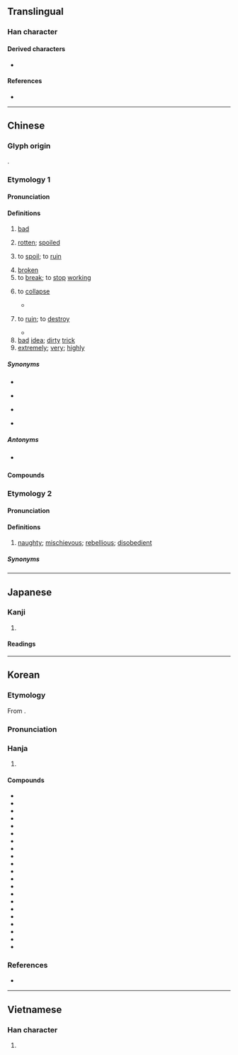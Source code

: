 {{also|壊|坏}}
{{character info}}
==Translingual==
{{Han simplified forms|壞|壊|坏}}

===Han character===
{{Han char|rn=32|rad=土|as=16|sn=19|four=44132|canj=GYWV|ids=⿰土褱}}

====Derived characters====
* {{l|mul|[[蘾]]}}

====References====
* {{Han ref|kx=0242.030|dkj=05590|dj=0481.270|hdz=10500.020|uh=58DE|ud=22750|bh=C361|bd=50017}}

----

==Chinese==

===Glyph origin===
{{Han etym}}
{{Han compound|土|褱|c1=s|c2=p|t1=earth|ls=psc}}.

===Etymology 1===
{{zh-forms|s=坏|alt=坯}}

====Pronunciation====
{{zh-pron
|m=huài
|m-s=
|c=waai6
|c-t=vai5
|g=
|h=pfs=fái;gd=fai4
|j=
|mb=huōi
|md=huâi
|mn=hoāi/twv:hāi
|mn-t=huai6
|w=3hhua
|x=
|mc=y
|oc=y
|ma=y
|ca=LL-Q9186-Justinrleung-壞.wav
|cat=a,v,adv
}}

====Definitions====
{{zh-hanzi}}

# [[bad]]
#: {{zh-x|壞人|'''bad''' person}}
#: {{zh-x|壞 習慣|'''bad''' habits}}
# [[rotten]]; [[spoiled]]
#: {{zh-x|壞 雞蛋|'''rotten''' egg}}
#: {{zh-x|這 蘋果 壞 了。|This apple is '''rotten'''.}}
#: {{zh-x|牛奶 壞 了。|The milk is spoiled.}}
# to [[spoil]]; to [[ruin]]
#: {{zh-x|壞 了 大事|to ruin an important thing}}
#: {{zh-x|過期 的 牛奶 喝 了 會 壞 肚子{zi}。}}
# [[broken]] {{gl|non-functional}}
# to [[break]]; to [[stop]] [[working]]
#: {{zh-x|很 容易 壞|breaks very easily}}
#: {{zh-x|到 而家 都 仲 未 壞，真係 犀利。|It's amazing, it hasn't broken.|C}}
# {{lb|zh|classical}} to [[collapse]]
#* {{zh-x|諺 曰：「蠹 眾 而 木 折，隙 大 而 牆 壞。」|The saying runs: 'Many woodworms and the wood snaps, a large fissure and the wall '''collapses'''.'|ref=Shangjunshu}}
# {{lb|zh|classical}} to [[ruin]]; to [[destroy]]
#* {{zh-x|暴君 代作，壞 宮室 以 為{wéi} 汙池，民 無 所 安息。|Oppressive sovereigns arose one after another, who '''pulled down''' houses to make ponds and lakes, so that the people knew not where they could rest in quiet.|ref=Mencius}}
# [[bad]] [[idea]]; [[dirty]] [[trick]]
# [[extremely]]; [[very]]; [[highly]]
#: {{zh-x|嚇 壞 了|to be badly scared}}

=====Synonyms=====
* {{s|bad}}
{{zh-dial}}
{{zh-dial|壞-2}}
* {{s|to spoil}}
{{zh-syn-saurus|朽壞}}
* {{s|to ruin}}
{{zh-syn-saurus|損壞}}
* {{s|extremely}}
{{zh-syn-saurus|極其}}

=====Antonyms=====
* {{sense|bad}} {{zh-l|好}}

====Compounds====
{{zh-der|壞包兒|壞腸子|壞處|壞蛋|壞東西|壞分子|壞話|壞人|壞事|壞水|壞死|壞小子|壞心眼兒|壞血病|壞賬|壞主意|禮崩樂壞|損壞|敗壞|腐壞|破壞|破壞力}}

===Etymology 2===
{{zh-forms|s=坏|alt=獪,乖,契-Siyi}}
{{rfe|zh}}

====Pronunciation====
{{zh-pron
|c=kwaai4
|c-t=kai3
|cat=a
}}

====Definitions====
{{zh-hanzi}}

# {{lb|zh|Cantonese}} [[naughty]]; [[mischievous]]; [[rebellious]]; [[disobedient]]

=====Synonyms=====
{{zh-dial|頑皮}}

{{zh-cat|Beginning}}

----

==Japanese==
{{ja-kanji forms|壊|壞}}

===Kanji===
{{ja-kanji|grade=|rs=土16|shin=壊}}

# {{rfdef|ja|sort=土16}}

====Readings====
{{ja-readings
|goon=え<ゑ
|kanon=かい<くわい
|kun=こわ-す, こわ-れる, やぶ-る
|nanori=つち
}}

----

==Korean==

===Etymology===
From {{der|ko|ltc|-}} {{ltc-l|壞|id=1}}.

{{collapse|
* {{hanja-dongguk|괭〮|kwáy}}
* {{hanja-sinjeung|괴|kwoy|hun=헐 괴}}
|Historical readings
|bg=#FFFFFF}}

===Pronunciation===
{{ko-hanja-pron|괴|l=y}}

===Hanja===
{{ko-hanja-search}}
{{ko-hanja|무너지다|무너질|괴}}

# {{hanja form of|괴|to [[break]]; to [[collapse]]}}

====Compounds====
{{der-top3|Compounds}}
* {{ko-l|붕괴|崩壞}}
* {{ko-l|파괴|破壞}}
* {{ko-l|괴고|壞苦}}
* {{ko-l|괴결|壞決}}
* {{ko-l|괴멸|壞滅}}
* {{ko-l|괴폐|壞廢}}
* {{ko-l|손괴|損壞}}
* {{ko-l|괴락|壞落}}
* {{ko-l|괴색|壞色}}
* {{ko-l|부괴|腐壞}}
* {{ko-l|괴란|壞亂}}
* {{ko-l|반괴|半壞}}
* {{ko-l|괴저|壞疽}}
* {{ko-l|괴사|壞死}}
* {{ko-l|괴손|壞損}}
* {{ko-l|도괴|倒壞}}
* {{ko-l|잔괴|殘壞}}
* {{ko-l|훼괴|毁壞}}
* {{ko-l|괴변|壞變}}
* {{ko-l|자괴|自壞}}
* {{ko-l|전괴|全壞}}
{{der-bottom}}

===References===
* {{R:hanjadoc|2031}}

----

==Vietnamese==

===Han character===
{{vi-readings|reading=hoại, hoải, hoai|rs=土16}}

# {{rfdef|vi|sort=土16}}